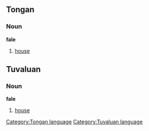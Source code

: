 ==Tongan==
===Noun===
'''fale'''
#[[house]]

==Tuvaluan==
===Noun===
'''fale'''
#[[house]]
[[Category:Tongan language]]
[[Category:Tuvaluan language]]